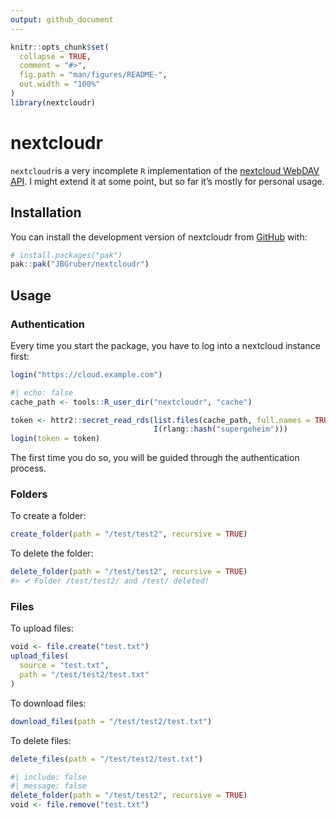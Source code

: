 ```yaml
---
output: github_document
---
```


<!-- README.md is generated from README.Rmd. Please edit that file -->

```r
knitr::opts_chunk$set(
  collapse = TRUE,
  comment = "#>",
  fig.path = "man/figures/README-",
  out.width = "100%"
)
library(nextcloudr)
```

# nextcloudr

<!-- badges: start -->
<!-- badges: end -->

`nextcloudr`is a very incomplete `R` implementation of the [nextcloud WebDAV API](https://docs.nextcloud.com/server/latest/developer_manual/client_apis/WebDAV/basic.html).
I might extend it at some point, but so far it's mostly for personal usage.

## Installation

You can install the development version of nextcloudr from [GitHub](https://github.com/) with:

``` r
# install.packages("pak")
pak::pak("JBGruber/nextcloudr")
```

## Usage
### Authentication

Every time you start the package, you have to log into a nextcloud instance first:

```r
login("https://cloud.example.com")
```

```r
#| echo: false
cache_path <- tools::R_user_dir("nextcloudr", "cache")

token <- httr2::secret_read_rds(list.files(cache_path, full.names = TRUE)[1],
                                I(rlang::hash("supergeheim")))
login(token = token)
```

The first time you do so, you will be guided through the authentication process.

### Folders

To create a folder:

```r
create_folder(path = "/test/test2", recursive = TRUE)
```

To delete the folder:

``` r
delete_folder(path = "/test/test2", recursive = TRUE)
#> ✔ Folder /test/test2/ and /test/ deleted!
```

### Files

To upload files:

```r
void <- file.create("test.txt")
upload_files(
  source = "test.txt",
  path = "/test/test2/test.txt"
)
```

To download files:

```r
download_files(path = "/test/test2/test.txt")
```

To delete files:

```r
delete_files(path = "/test/test2/test.txt")
```


```r
#| include: false
#| message: false
delete_folder(path = "/test/test2", recursive = TRUE)
void <- file.remove("test.txt")
```


